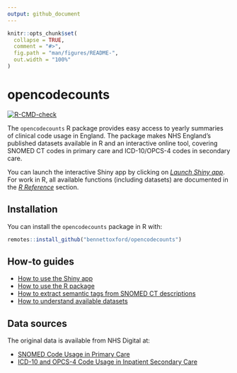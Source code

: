 ```yaml
---
output: github_document
---
```


<!-- README.md is generated from README.Rmd. Please edit that file -->

```r
knitr::opts_chunk$set(
  collapse = TRUE,
  comment = "#>",
  fig.path = "man/figures/README-",
  out.width = "100%"
)
```

# opencodecounts

<!-- badges: start -->

[![R-CMD-check](https://github.com/ebmdatalab/codeusage/actions/workflows/R-CMD-check.yaml/badge.svg)](https://github.com/ebmdatalab/codeusage/actions/workflows/R-CMD-check.yaml)

<!-- badges: end -->

The `opencodecounts` R package provides easy access to yearly summaries of clinical code usage in England. The package makes NHS England's published datasets available in R and an interactive online tool, covering SNOMED CT codes in primary care and ICD-10/OPCS-4 codes in secondary care.

You can launch the interactive Shiny app by clicking on [*Launch Shiny app*](https://bennettoxford.github.io/opencodecounts/articles/app.html). For work in R, all available functions (including datasets) are documented in the [*R Reference*](https://bennettoxford.github.io/opencodecounts/reference/index.html) section.

## Installation

You can install the `opencodecounts` package in R with:  

```r
remotes::install_github("bennettoxford/opencodecounts")
```

## How-to guides

- [How to use the Shiny app](https://bennettoxford.github.io/opencodecounts/articles/how-to-use-shiny-app.html)
- [How to use the R package](https://bennettoxford.github.io/opencodecounts/articles/how-to-use-R-pkg.html)
- [How to extract semantic tags from SNOMED CT descriptions](https://bennettoxford.github.io/opencodecounts/articles/extract-snomedct-sem-tag.html)
- [How to understand available datasets](https://bennettoxford.github.io/opencodecounts/articles/available-datasets.html)

## Data sources

The original data is available from NHS Digital at:

- [SNOMED Code Usage in Primary Care](https://digital.nhs.uk/data-and-information/publications/statistical/mi-snomed-code-usage-in-primary-care)
- [ICD-10 and OPCS-4 Code Usage in Inpatient Secondary Care](https://digital.nhs.uk/data-and-information/publications/statistical/hospital-admitted-patient-care-activity)
